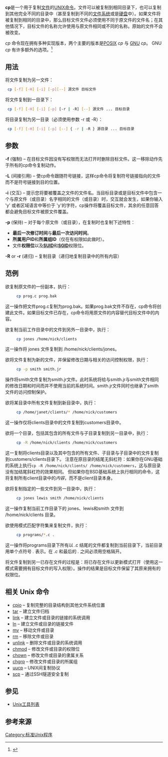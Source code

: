{{lowercase}}
{{NoteTA|G1=IT}}
'''cp'''是一个用于复制[[计算机文件|文件]]的[[Unix|UNIX]][[命令_(计算机)|命令]]。文件可以被复制到相同目录下，也可以复制到其他完全不同的目录中（甚至复制到不同的[[文件系统|文件系统]]或是[[硬盘|硬盘]]中）。如果文件将被复制到相同的目录中，那么目标文件文件必须使用不同于原文件的文件名；在其他情况下，目标文件的名称允许使用与原文件相同或不同的名称。原始的文件不会被改变。

''cp'' 命令现在拥有多种实现版本，两个主要的版本是[[POSIX|POSIX]] ''cp'' 与 [[GNU|GNU]] ''cp''。 GNU ''cp'' 有许多额外的选项。<ref>{{Cite web |url=http://www.gnu.org/software/coreutils/manual/html_node/cp-invocation.html#cp-invocation |title=存档副本 |accessdate=2011-07-09 |archive-date=2011-06-24 |archive-url=https://web.archive.org/web/20110624130238/http://www.gnu.org/software/coreutils/manual/html_node/cp-invocation.html#cp-invocation |dead-url=no }}</ref>

== 用法 ==

将文件复制为另一文件：
<syntaxhighlight lang="bash">
 cp [-f] [-H] [-i] [-p][--] 源文件 目标文件
</syntaxhighlight>

将文件复制到一目录下：
<syntaxhighlight lang="bash">
 cp [-f] [-H] [-i] [-p] [-r | -R] [--] 源文件 ... 目标目录
</syntaxhighlight>

将目录复制为另一目录（必须使用参数 -r 或 -R）：
<syntaxhighlight lang="bash">
 cp [-f] [-H] [-i] [-p] [--] { -r | -R } 源目录 ... 目标目录
</syntaxhighlight>

== 参数 ==
'''-f''' (强制) – 在目标文件因没有写权限而无法打开时删除目标文件。这一移除动作先于所有的cp命令复制动作。

'''-L''' (间接引用) – 使cp命令跟随符号链接，这样cp命令将复制符号链接指向的文件而不是符号链接到目的位置。

'''-i''' (交互) – 提示您将要被覆盖之文件的文件名。当目标目录或是目标文件中包含一个与原文件（或目录）名字相同的文件（或目录）时，交互就会发生，如果你输入 'y' 或者区域语言中等价于 'y'的字符，cp操作将覆盖目标文件，其余的任意回答都会避免目标文件被原文件覆盖。

'''-p''' (保持) – 对于每个原文件（或目录），在复制时也复制下述特性：

* '''最后一次修订时间'''与'''最后一次访问时间'''。
* '''所属用户ID'''和'''所属组ID'''（仅在有权限如此做时）。
* 文件'''权限位'''以及'''[[Setuid|SUID]]'''和'''[[Setuid|SGID]]'''权限位。

'''-R''' or '''-r''' (递归) – 复制目录（递归地复制目录中的所有内容）

== 范例 ==

欲复制原文件的一份副本，执行：
<syntaxhighlight lang="bash">
     cp prog.c prog.bak
</syntaxhighlight>
这一操作把文件prog.c复制为prog.bak。如果prog.bak文件不存在，cp命令将创建此文件。如果目标文件已存在，cp命令将用原文件的内容替代目标文件中的内容。

欲复制当前工作目录中的文件到另外一目录中，执行：
<syntaxhighlight lang="bash">
     cp jones /home/nick/clients
</syntaxhighlight>
这一操作将 jones 文件复制到 /home/nick/clients/jones。

欲将文件复制为新的文件，并保留修改日期与相关的访问控制权限，执行：
<syntaxhighlight lang="bash">
     cp -p smith smith.jr
</syntaxhighlight>
操作将smith文件复制为smith.jr文件。此时系统将给与smith.jr与smith文件相同的修改日期和时间而并不使用当前的系统时间。smith.jr文件同时也继承了smith文件的访问控制保护。

欲将某目录中所有文件复制到新目录中，执行：
<syntaxhighlight lang="bash">
     cp /home/janet/clients/* /home/nick/customers
</syntaxhighlight>
这一操作仅将clients目录中的文件复制到customers目录中。

欲将一个目录，包括其包含的所有文件与子目录复制到另一目录中，执行：
<syntaxhighlight lang="bash">
     cp -R /home/nick/clients /home/nick/customers
</syntaxhighlight>
这一复制将clients目录以及其中包含的所有文件、子目录与子目录中的文件复制到customers/clients目录下。
注意在原目录的结尾无斜杠符：如果你在GNU基础的系统上执行<code>cp -R /home/nick/clients/ /home/nick/customers</code>，这与原目录没有加结尾斜杠符的效果相同。 
但如果你在BSD基础系统上执行相同的命令，这将复制所有client目录中的''内容''，而不是client目录本身。

欲将复制指定的一些文件到另一目录中，执行：
<syntaxhighlight lang="bash">
     cp jones lewis smith /home/nick/clients
</syntaxhighlight>
这一操作复制当前工作目录下的 jones、lewis和smith 文件到  /home/nick/clients 目录。

欲使用模式匹配字符集来复制文件，执行：
<syntaxhighlight lang="bash">
     cp programs/*.c .
</syntaxhighlight>
这一操作将programs目录下所有以 .c 结尾的文件都复制到当前目录下，当前目录用单个点符号 ''.'' 表示。在 ''.c'' 和最后的 ''.'' 之间必须用空格隔开。

将文件复制到另一已存在文件的过程是：将已存在文件以更新模式打开（使用这一模式需要拥有目标文件的写入权限）。操作的结果是目标文件保留了其原来拥有的权限位。

== 相关 Unix 命令 ==

* [[cpio|cpio]] – 复制完整的目录结构到其他文件系统位置
* [[tar_(计算机科学)|tar]] – 建立文件归档
* [[link_(Unix)|link]] – 建立文件或目录的链接的系统调用
* [[ln_(Unix)|ln]] – 建立文件或目录的链接文件
* [[mv_(Unix)|mv]] – 移动文件或目录
* [[Rm_(Unix)|rm]] – 移除文件或目录
* [[unlink_(Unix)|unlink]] – 删除文件或目录的系统调用
* [[chmod|chmod]] – 修改文件或目录的权限位
* [[chown|chown]] – 修改文件或目录的隶属关系
* [[chgrp|chgrp]] – 修改文件或目录的所属组
* [[uUCP|uucp]] – UNIX间复制协议
* [[Secure_copy|scp]] – 通过SSH隧道安全复制

== 参见 ==
* [[Unix工具列表|Unix工具列表]]

== 参考来源 ==
{{Reflist}}

{{Unix commands}}

[[Category:标准Unix程序|Category:标准Unix程序]]